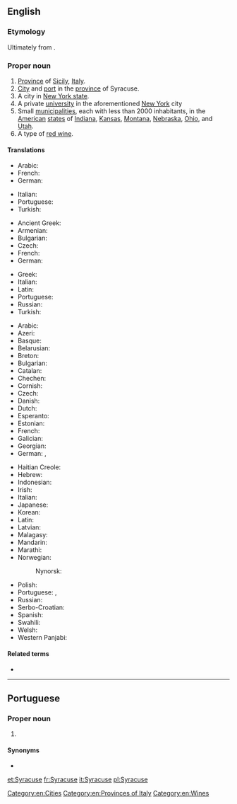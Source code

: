 ==English==
{{wikipedia}}

===Etymology===
Ultimately from {{etyl|grc|en}} {{m|grc|Συρακοῦσαι|}}.

===Proper noun===
{{en-proper noun}}

# [[province|Province]] of [[Sicily]], [[Italy]].
# [[city|City]] and [[port]] in the [[province]] of Syracuse.
# A city in [[New York|New York state]].
# A private [[university]] in the aforementioned [[New York]] city
# Small [[municipality|municipalities]], each with less than 2000 inhabitants, in the [[United States|American]] [[state]]s of [[Indiana]], [[Kansas]], [[Montana]], [[Nebraska]], [[Ohio]], and [[Utah]].
# A type of [[red wine]].

====Translations====
{{trans-top|province Sicily}}
* Arabic: {{t|ar|سِرْقُوسَة|f}}
* French: {{t+|fr|Syracuse}}
* German: {{t|de|Syrakus}}
{{trans-mid}}
* Italian: {{t+|it|Siracusa}}
* Portuguese: {{t|pt|Siracusa|f}}
* Turkish: {{t|tr|Siraküza}}
{{trans-bottom}}
{{trans-top|city and port in the province of Syracuse}}
* Ancient Greek: {{t|grc|Συρακοῦσαι|f-p}}
* Armenian: {{t|hy|Սիրակուզա}}
* Bulgarian: {{t|bg|Сиракуза}}
* Czech: {{t|cs|Syrakusy|p}}
* French: {{t+|fr|Syracuse}}
* German: {{t|de|Syrakus}}
{{trans-mid}}
* Greek: {{t+|el|Συρακούσες}}
* Italian: {{t+|it|Siracusa}}
* Latin: {{t|la|Syrācūsae|f-p}}
* Portuguese: {{t|pt|Siracusa|f}}
* Russian: {{t+|ru|Сираку́зы|p}}
* Turkish: {{t|tr|Siraküza}}
{{trans-bottom}}
{{trans-top|city in New York state}}
* Arabic: {{t|ar|سيراكيوز}}
* Azeri: {{t|az|Sirakuz}}
* Basque: {{t|eu|Syracuse}}
* Belarusian: {{t|be|Сірак'юс|sc=Cyrl}}
* Breton: {{t|br|Syracuse}}
* Bulgarian: {{t|bg|Сиракюз|sc=Cyrl}}
* Catalan: {{t|ca|Siracusa}}
* Chechen: {{t|ce|Сиракьюс|sc=Cyrl}}
* Cornish: {{t|kw|Syracuse}}
* Czech: {{t|cs|Syrakusy}}
* Danish: {{t|da|Syracuse}}
* Dutch: {{t|nl|Syracuse}}
* Esperanto: {{t|eo|Sirakuso}}
* Estonian: {{t|et|Sürakuusa}}
* French: {{t+|fr|Syracuse}}
* Galician: {{t|gl|Syracuse}}
* Georgian: {{t|ka|სირაკიუსი|sc=Geor}}
* German: {{t|de|Syracuse}}, {{t|de|Syrakus}}
{{trans-mid}}
* Haitian Creole: {{t|ht|Syracuse}}
* Hebrew: {{t|he|סירקיוז}}
* Indonesian: {{t|id|Syracuse}}
* Irish: {{t|ga|Syracuse}}
* Italian: {{t+|it|Siracusa}}
* Japanese: {{t|ja|シラキュース|sc=Jpan}}
* Korean: {{t|ko|시러큐스|sc=Kore}}
* Latin: {{t|la|Syracusae}}
* Latvian: {{t|lv|Sirakjūsa}}
* Malagasy: {{t|mg|Syracuse}}
* Mandarin: {{t|cmn|锡拉丘兹|sc=Hani}}
* Marathi: {{t|mr|सिरॅक्युज|sc=Deva}}
* Norwegian: {{t|no|Syracuse}}
*: Nynorsk: {{t|nn|Syracuse}}
* Polish: {{t|pl|Syrakuzy}}
* Portuguese: {{t|pt|Siracusa|f}}, {{t|pt|Syracuse|f}}
* Russian: {{t+|ru|Сиракьюс}}
* Serbo-Croatian: {{t|sh|Syracuse}}
* Spanish: {{t|es|Siracusa}}
* Swahili: {{t|sw|Syracuse}}
* Welsh: {{t|cy|Syracuse}}
* Western Panjabi: {{t|pnb|سائراکیوز}}
{{trans-bottom}}

====Related terms====
* {{l|en|Syracusan}}

[[Category:en:Cities]]
[[Category:en:Provinces of Italy]]
[[Category:en:Wines]]

----

==Portuguese==

===Proper noun===
{{pt-proper noun|f}}

# {{place|pt|city|s/New York|c/United States|t1=Syracuse}}

====Synonyms====
* {{l|pt|Siracusa}}

[[et:Syracuse]]
[[fr:Syracuse]]
[[it:Syracuse]]
[[pl:Syracuse]]